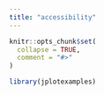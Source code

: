```yaml
---
title: "accessibility"
---
```


```r
knitr::opts_chunk$set(
  collapse = TRUE,
  comment = "#>"
)
```

```r
library(jplotexamples)
```
